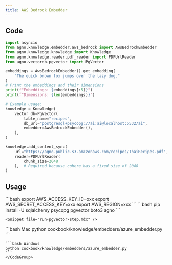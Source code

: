 ```yaml
---
title: AWS Bedrock Embedder
---
```



## Code

```python cookbook/knowledge/embedders/aws_bedrock_embedder.py
import asyncio
from agno.knowledge.embedder.aws_bedrock import AwsBedrockEmbedder
from agno.knowledge.knowledge import Knowledge
from agno.knowledge.reader.pdf_reader import PDFUrlReader
from agno.vectordb.pgvector import PgVector

embeddings = AwsBedrockEmbedder().get_embedding(
    "The quick brown fox jumps over the lazy dog."
)
# Print the embeddings and their dimensions
print(f"Embeddings: {embeddings[:5]}")
print(f"Dimensions: {len(embeddings)}")

# Example usage:
knowledge = Knowledge(      
    vector_db=PgVector(
        table_name="recipes",
        db_url="postgresql+psycopg://ai:ai@localhost:5532/ai",
        embedder=AwsBedrockEmbedder(),
    ),
)

knowledge.add_content_sync(
    url="https://agno-public.s3.amazonaws.com/recipes/ThaiRecipes.pdf",
    reader=PDFUrlReader(
        chunk_size=2048
    ),  # Required because cohere has a fixed size of 2048
)

```

## Usage

<Steps>
  <Snippet file="create-venv-step.mdx" />

  <Step title="Set your API key">
    ```bash
    export AWS_ACCESS_KEY_ID=xxx
    export AWS_SECRET_ACCESS_KEY=xxx
    export AWS_REGION=xxx
    ```
  </Step>

  <Step title="Install libraries">
    ```bash
    pip install -U sqlalchemy psycopg pgvector boto3 agno
    ```
  </Step>


    <Snippet file="run-pgvector-step.mdx" />


  <Step title="Run Agent">
    <CodeGroup>
    ```bash Mac
    python cookbook/knowledge/embedders/azure_embedder.py
    ```

    ```bash Windows
    python cookbook/knowledge/embedders/azure_embedder.py 
    ```
    </CodeGroup>
  </Step>
</Steps>